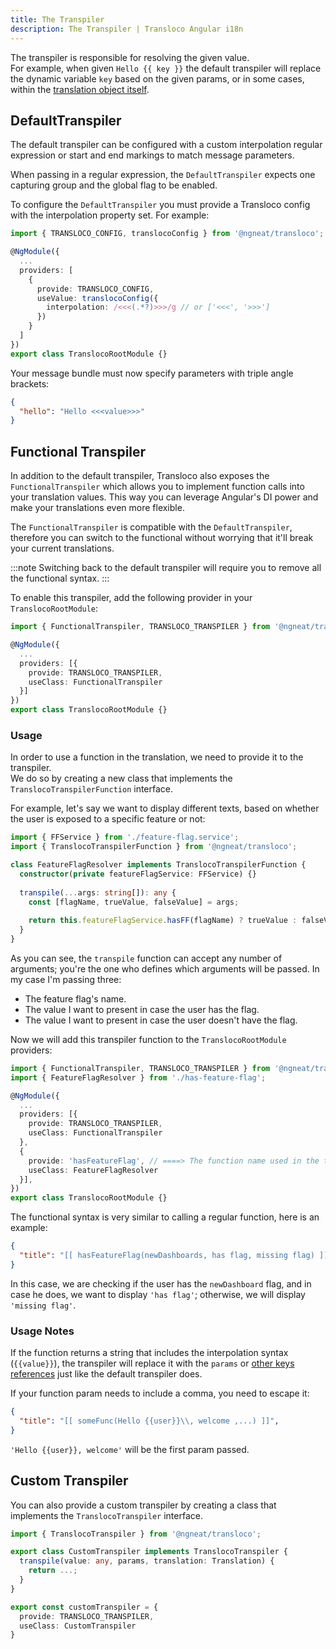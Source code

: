 ```yaml
---
title: The Transpiler
description: The Transpiler | Transloco Angular i18n
---
```


The transpiler is responsible for resolving the given value.  
For example, when given `Hello {{ key }}` the default transpiler will replace the dynamic variable `key` based on the given params, or in some cases, within the [translation object itself](./additional-functionality#reference-other-keys).

## DefaultTranspiler
The default transpiler can be configured with a custom interpolation regular expression or start and end markings to match message parameters.

When passing in a regular expression, the `DefaultTranspiler` expects one capturing group and the global flag to be enabled.

To configure the `DefaultTranspiler` you must provide a Transloco config with the interpolation property set. For example:

```ts title="transloco-root.module.ts"
import { TRANSLOCO_CONFIG, translocoConfig } from '@ngneat/transloco';

@NgModule({
  ...
  providers: [
    {
      provide: TRANSLOCO_CONFIG,
      useValue: translocoConfig({
        interpolation: /<<<(.*?)>>>/g // or ['<<<', '>>>']
      })
    }
  ]
})
export class TranslocoRootModule {}
```

Your message bundle must now specify parameters with triple angle brackets:
```json title="en.json"
{
  "hello": "Hello <<<value>>>"
}
```


## Functional Transpiler

In addition to the default transpiler, Transloco also exposes the `FunctionalTranspiler` which allows you to implement function calls into your translation values. This way you can leverage Angular's DI power and make your translations even more flexible.

The `FunctionalTranspiler` is compatible with the `DefaultTranspiler`, therefore you can switch to the functional without worrying that it'll break your current translations. 

:::note
Switching back to the default transpiler will require you to remove all the functional syntax.
:::

To enable this transpiler, add the following provider in your `TranslocoRootModule`:

```ts title="transloco-root.module.ts"
import { FunctionalTranspiler, TRANSLOCO_TRANSPILER } from '@ngneat/transloco';

@NgModule({
  ...
  providers: [{
    provide: TRANSLOCO_TRANSPILER,
    useClass: FunctionalTranspiler
  }]
})
export class TranslocoRootModule {}
```

### Usage

In order to use a function in the translation, we need to provide it to the transpiler.  
We do so by creating a new class that implements the `TranslocoTranspilerFunction` interface.
  
For example, let's say we want to display different texts, based on whether the user is exposed to a specific feature or not:

```ts title="has-feature-flag.ts"
import { FFService } from './feature-flag.service';
import { TranslocoTranspilerFunction } from '@ngneat/transloco';

class FeatureFlagResolver implements TranslocoTranspilerFunction {
  constructor(private featureFlagService: FFService) {}
  
  transpile(...args: string[]): any {
    const [flagName, trueValue, falseValue] = args;
    
    return this.featureFlagService.hasFF(flagName) ? trueValue : falseValue;
  }
}
```
As you can see, the `transpile` function can accept any number of arguments; you're the one who defines which arguments will be passed. In my case I'm passing three:
* The feature flag's name.
* The value I want to present in case the user has the flag.
* The value I want to present in case the user doesn't have the flag.

Now we will add this transpiler function to the `TranslocoRootModule` providers:

```ts title="transloco-root.module.ts"
import { FunctionalTranspiler, TRANSLOCO_TRANSPILER } from '@ngneat/transloco';
import { FeatureFlagResolver } from './has-feature-flag';

@NgModule({
  ...
  providers: [{
    provide: TRANSLOCO_TRANSPILER,
    useClass: FunctionalTranspiler
  },
  {
    provide: 'hasFeatureFlag', // ====> The function name used in the translation
    useClass: FeatureFlagResolver
  }],
})
export class TranslocoRootModule {}
```

The functional syntax is very similar to calling a regular function, here is an example:

```json title="en.json"
{
  "title": "[[ hasFeatureFlag(newDashboards, has flag, missing flag) ]]",
}
```

In this case, we are checking if the user has the `newDashboard` flag, and in case he does, we want to display `'has flag'`; otherwise, we will display `'missing flag'`.

### Usage Notes 

If the function returns a string that includes the interpolation syntax (`{{value}}`), the transpiler will replace it with the `params` or [other keys references](./additional-functionality#reference-other-keys) just like the default transpiler does.

If your function param needs to include a comma, you need to escape it:
```json title="en.json"
{
  "title": "[[ someFunc(Hello {{user}}\\, welcome ,...) ]]",
}
```
`'Hello {{user}}, welcome'` will be the first param passed.

## Custom Transpiler

You can also provide a custom transpiler by creating a class that implements the `TranslocoTranspiler` interface.

```ts
import { TranslocoTranspiler } from '@ngneat/transloco';

export class CustomTranspiler implements TranslocoTranspiler {
  transpile(value: any, params, translation: Translation) {
    return ...;
  }
}

export const customTranspiler = {
  provide: TRANSLOCO_TRANSPILER,
  useClass: CustomTranspiler
}
```
